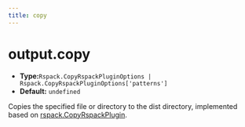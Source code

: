 ```yaml
---
title: copy
---
```


# output.copy

- **Type:**`Rspack.CopyRspackPluginOptions | Rspack.CopyRspackPluginOptions['patterns']`
- **Default:** `undefined`

Copies the specified file or directory to the dist directory, implemented based on [rspack.CopyRspackPlugin](https://rspack.dev/zh/plugins/rspack/copy-rspack-plugin).


<RsbuildConfig configName="output.copy" />
